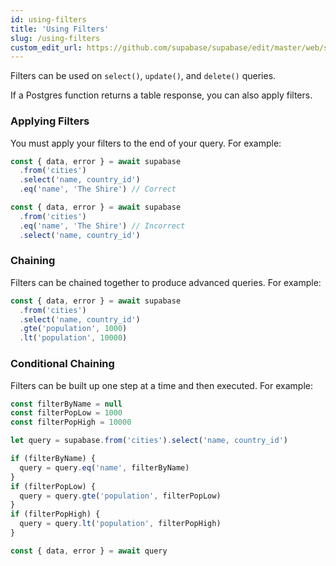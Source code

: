 ```yaml
---
id: using-filters
title: 'Using Filters'
slug: /using-filters
custom_edit_url: https://github.com/supabase/supabase/edit/master/web/spec/supabase_js_v2_ref.yml
---
```



Filters can be used on `select()`, `update()`, and `delete()` queries.

If a Postgres function returns a table response, you can also apply filters.

### Applying Filters

You must apply your filters to the end of your query. For example:

```js
const { data, error } = await supabase
  .from('cities')
  .select('name, country_id')
  .eq('name', 'The Shire') // Correct

const { data, error } = await supabase
  .from('cities')
  .eq('name', 'The Shire') // Incorrect
  .select('name, country_id')
```

### Chaining

Filters can be chained together to produce advanced queries. For example:

```js
const { data, error } = await supabase
  .from('cities')
  .select('name, country_id')
  .gte('population', 1000)
  .lt('population', 10000)
```

### Conditional Chaining

Filters can be built up one step at a time and then executed. For example:

```js
const filterByName = null
const filterPopLow = 1000
const filterPopHigh = 10000

let query = supabase.from('cities').select('name, country_id')

if (filterByName) {
  query = query.eq('name', filterByName)
}
if (filterPopLow) {
  query = query.gte('population', filterPopLow)
}
if (filterPopHigh) {
  query = query.lt('population', filterPopHigh)
}

const { data, error } = await query
```
